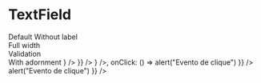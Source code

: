 

<Meta title="TextField" component={TextField} />

# TextField

<Story name="TextField">
  <Box css={{ display: "grid", gap: 16, gridTemplateColumns: "1fr 1fr" }}>
    <div>
      <span>Default</span>
      <TextField
        label="Nome"
        id="text-field"
        name="text-field"
        placeholder="Insira o seu nome"
        helperText="Texto auxiliar"
      />
      <span>Without label</span>
      <TextField
        id="text-field10"
        name="text-field10"
        placeholder="Insira o seu nome"
        helperText="Texto auxiliar"
      />
    </div>
    <div>
      <span>Full width</span>
      <TextField
        label="Nome"
        id="text-field2"
        name="text-field2"
        inputSize="fullWidth"
        placeholder="Insira o seu nome"
        width="100%"
      /> 
    </div>
    <div>
      <span>Validation</span>
      <Box>
        <TextField
          label="Nome"
          id="text-field3"
          name="text-field3"
          placeholder="Insira o seu nome"
          disabled
        />
        <TextField
          label="Nome"
          id="text-field4"
          name="text-field4"
          placeholder="Insira o seu nome"
          variant="success"
        />
        <TextField
          label="Nome"
          id="text-field5"
          name="text-field5"
          placeholder="Insira o seu nome"
          variant="danger"
          helperText="Preencha o campo"
        />
      </Box>
    </div>
    <div>
      <span>With adornment</span>
      <Box css={{ display: "grid", gridTemplateColumns: "1fr 1fr" }}>
        <TextField
          label="Nome"
          id="text-field6"
          name="text-field6"
          placeholder="Digite o valor"
          adornment={{
            position: "left",
            node: <Icon size="large" icon={<AiFillEye />} />
          }}
        />
        <TextField
          label="Nome"
          id="text-field7"
          name="text-field7"
          type="password"
          placeholder="Digite o valor"
          adornment={{
            position: "right",
            node: <Icon size="large" icon={<AiFillEye />} />,
            onClick: () => alert("Evento de clique")
          }}
        />
        <TextField
          label="Nome"
          id="text-field10"
          name="text-field10"
          placeholder="Insira o seu nome"
          adornment={{ position: "left", node: "Left text" }}
        />
        <TextField
          label="Nome"
          id="text-field11"
          name="text-field11"
          placeholder="Insira o seu nome"
          adornment={{
            position: "right",
            node: "Enviar",
            onClick: () => alert("Evento de clique")
          }}
        />
        <TextField
          label="Nome"
          id="text-field8"
          name="text-field8"
          placeholder="Insira o seu nome"
          variant="success"
          adornment={{ position: "left", node: "Left text" }}
        />
        <TextField
          label="Nome"
          id="text-field9"
          name="text-field9"
          placeholder="Insira o seu nome"
          variant="danger"
          adornment={{ position: "right", node: "Right text" }}
        />
        <TextField
          label="Nome"
          id="textfield"
          name="textfield"
          placeholder="Insira o seu nome"
          variant="info"
          adornment={{ position: "left", node: "Right text" }}
        />
        <TextField
          label="Nome"
          id="textfield2"
          name="textfield2"
          placeholder="Insira o seu nome"
          variant="warning"
          adornment={{ position: "right", node: "Right text" }}
        /> 
      </Box>
    </div>
  </Box>
</Story>

